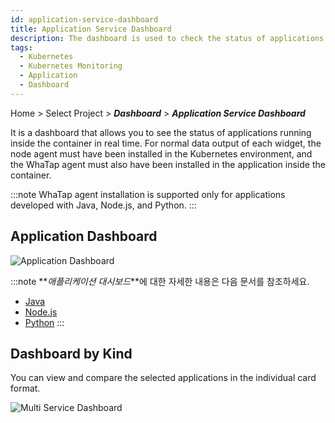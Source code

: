 ```yaml
---
id: application-service-dashboard
title: Application Service Dashboard
description: The dashboard is used to check the status of applications running in the container.
tags:
  - Kubernetes
  - Kubernetes Monitoring
  - Application
  - Dashboard
---
```


Home > Select Project > **_Dashboard_** > **_Application Service Dashboard_**

It is a dashboard that allows you to see the status of applications running inside the container in real time. For normal data output of each widget, the node agent must have been installed in the Kubernetes environment, and the WhaTap agent must also have been installed in the application inside the container. 

:::note
WhaTap agent installation is supported only for applications developed with Java, Node.js, and Python.
:::

## Application Dashboard

![Application Dashboard](https://img.whatap.io/media/images/whatap_kubernetes_application_service_dashboard_app.png)

:::note
**_애플리케이션 대시보드_**에 대한 자세한 내용은 다음 문서를 참조하세요.

-   [Java](../java/dashboard-intro)
-   [Node.js](../nodejs/dashboard-intro)
-   [Python](../python/dashboard-intro)
    :::

## Dashboard by Kind

You can view and compare the selected applications in the individual card format.

![Multi Service Dashboard](https://img.whatap.io/media/images/whatap_kubernetes_application_service_dashboard_multiservice.png)
